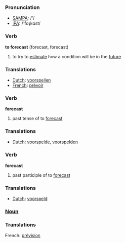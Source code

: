 === Pronunciation ===
*[[w:SAMPA|SAMPA]]: /'/
*[[w:IPA|IPA]]: /'foɻkɑst/

=== Verb ===

'''to forecast''' (forecast, forecast)

# to try to [[estimate]] how a condition will be in the [[future]]

=== Translations ===
*[[Dutch]]: [[voorspellen]]
*[[French]]: [[prévoir]]

=== Verb ===

'''forecast'''

# past tense of to [[forecast]]

=== Translations ===
*[[Dutch]]: [[voorspelde]], [[voorspelden]]

=== Verb ===

'''forecast'''

# past participle of to [[forecast]]

=== Translations ===
*[[Dutch]]: [[voorspeld]]

===[[Noun]]===

===Translations===
French: [[prévision]]
